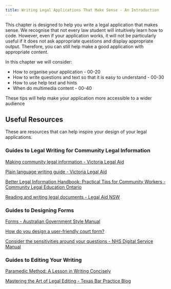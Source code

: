 ```yaml
---
title: Writing Legal Applications That Make Sense - An Introduction
---
```


This chapter is designed to help you write a legal application that makes sense. We recognise that not every law student will intuitively learn how to code. However, even if your application works, it will not be particularly useful if it does not ask appropriate questions and display appropriate output. Therefore, you can still help make a good application with appropriate content.

In this chapter we will consider:

* How to organise your application - 00-20
* How to write questions and text so that it is easy to understand - 00-30
* How to use help text and hints
* When do multimedia content - 00-40

These tips will help make your application more accessible to a wider audience

## Useful Resources
These are resources that can help inspire your design of your legal applications.

### Guides to Legal Writing for Community Legal Information

[Making community legal information - Victoria Legal Aid](https://www.legalaid.vic.gov.au/making-community-legal-information)

[Plain language writing guide - Victoria Legal Aid](https://www.legalaid.vic.gov.au/sites/default/files/vla/vla-plain-language-writing-guide-november-2021.docx)

[Better Legal Information Handbook: Practical Tips for Community Workers - Community Legal Education Ontario](https://www.cleo.on.ca/wp-content/uploads/cleo_betterlegalinfo.pdf)

[Reading and writing legal documents - Legal Aid NSW](https://www.legalaid.nsw.gov.au/ways-to-get-help/representing-myself/reading-and-writing-legal-documents)

### Guides to Designing Forms

[Forms - Australian Government Style Manual](https://www.stylemanual.gov.au/content-types/forms)

[How do you design a user-friendly court form?](https://medium.com/legal-design-and-innovation/how-do-you-design-a-user-friendly-court-form-ab241ed1e134)

[Consider the sensitivities around your questions - NHS Digital Service Manual](https://service-manual.nhs.uk/content/how-to-write-good-questions-for-forms/consider-the-sensitivities-around-your-questions)

### Guides to Editing Your Writing

[Paramedic Method: A Lesson in Writing Concisely](https://owl.purdue.edu/owl/general_writing/academic_writing/paramedic_method.html)

[Mastering the Art of Legal Editing - Texas Bar Practice Blog](https://blog.texasbarpractice.com/mastering-the-art-of-legal-editing)